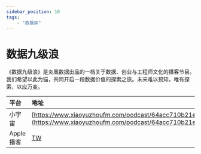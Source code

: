 ---
sidebar_position: 10
tags:
    - "数据库"
---

# 数据九级浪

《数据九级浪》是炎凰数据出品的一档关于数据、创业与工程师文化的播客节目。我们希望以此为锚，共同开启一段数据价值的探索之旅。未来难以预知，唯有探索，以应万变。

| 平台 | 地址 |
|:--|:----|
| 小宇宙 | [https://www.xiaoyuzhoufm.com/podcast/64acc710b21ecc647dddf3a0](https://www.xiaoyuzhoufm.com/podcast/64acc710b21ecc647dddf3a0) |
| Apple 播客 | [TW](https://podcasts.apple.com/tw/podcast/%E6%95%B0%E6%8D%AE%E4%B9%9D%E7%BA%A7%E6%B5%AA/id1698631325) |
